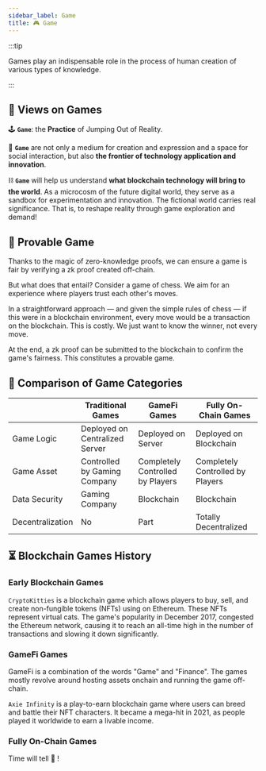 ```yaml
---
sidebar_label: Game
title: 🎮 Game
---
```


:::tip

Games play an indispensable role in the process of human creation of various types of knowledge.

:::

## 🚀 Views on Games

🕹️ **`Game`**: the **Practice** of Jumping Out of Reality.

🎲 **`Game`** are not only a medium for creation and expression and a space for social interaction, but also **the frontier of technology application and innovation**.

⛓️ **`Game`** will help us understand **what blockchain technology will bring to the world**. As a microcosm of the future digital world, they serve as a sandbox for experimentation and innovation. The fictional world carries real significance. That is, to reshape reality through game exploration and demand!

## 👾 Provable Game

Thanks to the magic of zero-knowledge proofs, we can ensure a game is fair by verifying a zk proof created off-chain.

But what does that entail? Consider a game of chess. We aim for an experience where players trust each other's moves.

In a straightforward approach — and given the simple rules of chess — if this were in a blockchain environment, every move would be a transaction on the blockchain. This is costly. We just want to know the winner, not every move.

At the end, a zk proof can be submitted to the blockchain to confirm the game's fairness. This constitutes a provable game.

## 👊 Comparison of Game Categories


|                 |       Traditional Games        |          GameFi Games            | Fully On-Chain Games |
| ----------------|--------------------------------|----------------------------------|---------------------|
| Game Logic      | Deployed on Centralized Server |       Deployed on Server         | Deployed on Blockchain |
| Game Asset      | Controlled by Gaming Company   | Completely Controlled by Players | Completely Controlled by Players |
| Data Security   |        Gaming Company          |           Blockchain             | Blockchain |
| Decentralization|              No                |              Part                | Totally Decentralized |

## ⏳ Blockchain Games History

### Early Blockchain Games

`CryptoKitties` is a blockchain game which allows players to buy, sell, and create non-fungible tokens (NFTs) using on Ethereum. These NFTs represent virtual cats. The game's popularity in December 2017, congested the Ethereum network, causing it to reach an all-time high in the number of transactions and slowing it down significantly.

### GameFi Games

GameFi is a combination of the words "Game" and "Finance". The games mostly revolve around hosting assets onchain and running the game off-chain.

`Axie Infinity` is a play-to-earn blockchain game where users can breed and battle their NFT characters. It became a mega-hit in 2021, as people played it worldwide to earn a livable income.

### Fully On-Chain Games

Time will tell 🙏 !
